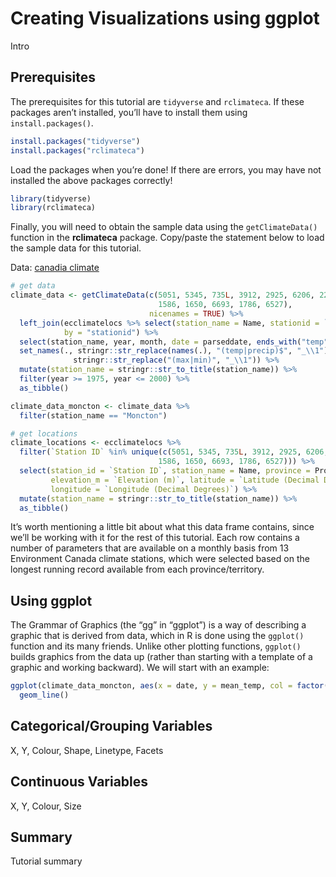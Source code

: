 
# Creating Visualizations using ggplot

Intro

## Prerequisites

The prerequisites for this tutorial are `tidyverse` and `rclimateca`. If these packages aren't installed, you'll have to install them using `install.packages()`.

```r
install.packages("tidyverse")
install.packages("rclimateca")
```

Load the packages when you're done! If there are errors, you may have not installed the above packages correctly!

```r
library(tidyverse)
library(rclimateca)
```

Finally, you will need to obtain the sample data using the `getClimateData()` function in the **rclimateca** package. Copy/paste the statement below to load the sample data for this tutorial.

Data: [canadia climate](data-raw/canada_climate.csv)

```r
# get data
climate_data <- getClimateData(c(5051, 5345, 735L, 3912, 2925, 6206, 2205, 6454, 
                                 1586, 1650, 6693, 1786, 6527),
                               nicenames = TRUE) %>%
  left_join(ecclimatelocs %>% select(station_name = Name, stationid = `Station ID`),
            by = "stationid") %>%
  select(station_name, year, month, date = parseddate, ends_with("temp"), ends_with("precip")) %>%
  set_names(., stringr::str_replace(names(.), "(temp|precip)$", "_\\1") %>%
              stringr::str_replace("(max|min)", "_\\1")) %>%
  mutate(station_name = stringr::str_to_title(station_name)) %>%
  filter(year >= 1975, year <= 2000) %>%
  as_tibble()

climate_data_moncton <- climate_data %>%
  filter(station_name == "Moncton")

# get locations
climate_locations <- ecclimatelocs %>%
  filter(`Station ID` %in% unique(c(5051, 5345, 735L, 3912, 2925, 6206, 2205, 6454, 
                                 1586, 1650, 6693, 1786, 6527))) %>%
  select(station_id = `Station ID`, station_name = Name, province = Province,
         elevation_m = `Elevation (m)`, latitude = `Latitude (Decimal Degrees)`,
         longitude = `Longitude (Decimal Degrees)`) %>%
  mutate(station_name = stringr::str_to_title(station_name)) %>%
  as_tibble()
```

It's worth mentioning a little bit about what this data frame contains, since we'll be working with it for the rest of this tutorial. Each row contains a number of parameters that are available on a monthly basis from 13 Environment Canada climate stations, which were selected based on the longest running record available from each province/territory.

## Using ggplot

The Grammar of Graphics (the "gg" in "ggplot") is a way of describing a graphic that is derived from data, which in R is done using the `ggplot()` function and its many friends. Unlike other plotting functions, `ggplot()` builds graphics from the data up (rather than starting with a template of a graphic and working backward). We will start with an example:

```r
ggplot(climate_data_moncton, aes(x = date, y = mean_temp, col = factor(month))) +
  geom_line()
```

## Categorical/Grouping Variables

X, Y, Colour, Shape, Linetype, Facets

## Continuous Variables

X, Y, Colour, Size

## Summary

Tutorial summary
